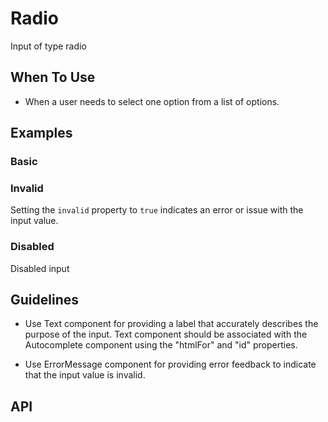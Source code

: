 
<Meta of={Radio} />

# Radio

Input of type radio

## When To Use

- When a user needs to select one option from a list of options.

## Examples

### Basic

<Canvas of={Basic} />

### Invalid

Setting the `invalid` property to `true` indicates an error or issue with the input value.

<Canvas of={Invalid} />

### Disabled

Disabled input

<Canvas of={Disabled} />

## Guidelines

- Use Text component for providing a label that accurately describes
the purpose of the input. Text component should be associated
with the Autocomplete component using the "htmlFor" and "id" properties.

- Use ErrorMessage component for providing error feedback to indicate
that the input value is invalid.

## API

<ArgTypes />
